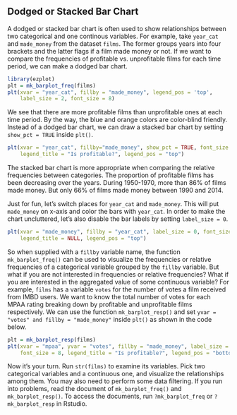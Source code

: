 ## Dodged or Stacked Bar Chart

A dodged or stacked bar chart is often used to show relationships between two 
categorical and one continous variables. For example, take `year_cat` and `made_money` from the dataset `films`. The former groups years into four brackets and the latter flags if a film made money or not. If we want to compare the frequencies of profitable vs. unprofitable films for each time period, we can make a dodged bar chart.

```r
library(ezplot)
plt = mk_barplot_freq(films)
plt(xvar = "year_cat", fillby = "made_money", legend_pos = 'top', 
    label_size = 2, font_size = 8)
```  
 
We see that there are more profitable films than unprofitable ones at each time 
period. By the way, the blue and orange colors are color-blind friendly. Instead of a dodged bar chart, we can draw a stacked bar chart by setting `show_pct = TRUE` inside `plt()`.

```r
plt(xvar = "year_cat", fillby="made_money", show_pct = TRUE, font_size = 8,
    legend_title = "Is profitable?", legend_pos = "top")
```  

The stacked bar chart is more appropriate when comparing the relative frequencies
between categories. The proportion of profitable films has been decreasing
over the years. During 1950-1970, more than 86% of films made money. But only 66% of films made money between 1990 and 2014. 

Just for fun, let's switch places for `year_cat` and `made_money`. This will put
`made_money` on x-axis and color the bars with `year_cat`. In order to make the chart uncluttered, let's also disable the bar labels by setting `label_size = 0`.

```r
plt(xvar = "made_money", fillby = "year_cat", label_size = 0, font_size = 8,
    legend_title = NULL, legend_pos = "top")
```  

So when supplied with a `fillby` variable name, the function `mk_barplot_freq()` can be used to visualize the frequencies or relative frequencies of a categorical variable grouped by the `fillby` variable. But what if you are not interested in
frequencies or relative frequencies? What if you are interested in the aggregated value of some continuous variable? For example, `films` has a variable `votes` for the number of votes a film received from IMBD users. We want to know the total number of votes for each MPAA rating breaking down by profitable and unprofitable
films respectively. We can use the function `mk_barplot_resp()` and set `yvar = "votes" and fillby = "made_money"` inside `plt()` as shown in the code below. 

```r
plt = mk_barplot_resp(films)
plt(xvar = "mpaa", yvar = "votes", fillby = "made_money", label_size = 0, 
    font_size = 8, legend_title = "Is profitable?", legend_pos = "bottom")
```

Now it's your turn. Run `str(films)` to examine its variables. Pick two 
categorical variables and a continuous one, and visualize the relationships 
among them. You may also need to perform some data filtering. If you run into 
problems, read the document of `mk_barplot_freq()` and `mk_barplot_resp()`. 
To access the documents, run `?mk_barplot_freq` or `?mk_barplot_resp` in Rstudio.
